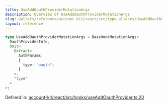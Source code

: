 ```yaml
---
title: UseAddOauthProviderMutationArgs
description: Overview of UseAddOauthProviderMutationArgs
slug: wallets/reference/account-kit/react/src/type-aliases/UseAddOauthProviderMutationArgs
layout: reference
---
```


```ts
type UseAddOauthProviderMutationArgs = BaseHookMutationArgs<
  OauthProviderInfo,
  Omit<
    Extract<
      AuthParams,
      {
        type: "oauth";
      }
    >,
    "type"
  >
>;
```

Defined in: [account-kit/react/src/hooks/useAddOauthProvider.ts:20](https://github.com/alchemyplatform/aa-sdk/blob/5b9429f0f16dcd4ff822527b8de589e19e88faa7/account-kit/react/src/hooks/useAddOauthProvider.ts#L20)

